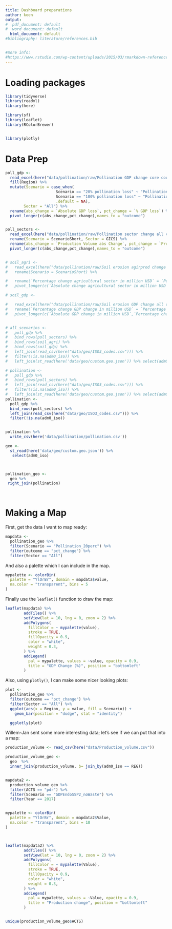 ---
title: Dashboard preparations
author: koen
output: 
#  pdf_document: default
#  word_document: default
  html_document: default
#bibliography: literature/references.bib


#more info:
#https://www.rstudio.com/wp-content/uploads/2015/03/rmarkdown-reference.pdf
---


# Loading packages

```{r eval=TRUE, include = TRUE, echo=TRUE, warning=TRUE, error=TRUE, message=FALSE}

library(tidyverse)
library(readxl)
library(here)

library(sf)
library(leaflet)
library(RColorBrewer)


library(plotly) 

```

# Data Prep

```{r eval=TRUE, include = TRUE, echo=TRUE, warning=TRUE, error=TRUE, message=FALSE}






poll_gdp <- 
  read_excel(here("data/pollination/raw/Pollination GDP change core countries with USA.xlsx"))   %>%
  fill(Region) %>%
  mutate(Scenario = case_when(
                      Scenario == "20% pollination loss" ~ "Pollination_20perc",
                      Scenario == "100% pollination loss" ~ "Pollination_100pc",
                      .default = NA),
        Sector = "All") %>%
  rename(abs_change = `Absolute GDP loss`, pct_change = `% GDP loss`) %>%
  pivot_longer(c(abs_change,pct_change),names_to = "outcome")


poll_sectors <-
  read_excel(here("data/pollination/raw/Pollination sector change all ctries.xlsx")) %>%
  rename(Scenario = ScenarioShort, Sector = GICS) %>%
  rename(abs_change = `Production Volume abs Change`, pct_change = `Production Volume % Change`) %>%
  pivot_longer(c(abs_change,pct_change),names_to = "outcome")


# soil_agri <-
#   read_excel(here("data/pollination/raw/Soil erosion agirprod change all countries.xlsx")) %>%
#   rename(Scenario = ScenarioShort) %>%

#   rename(`Percentage change agricultural sector in million USD` = `Percentage change`) %>%
#   pivot_longer(c(`Absolute change agricultural sector in million USD`,`Percentage change agricultural sector in million USD`),names_to = "outcome") 

# soil_gdp <-

#   read_excel(here("data/pollination/raw/Soil erosion GDP change all countries .xlsx"))  %>%
#   rename(`Percentage change GDP change in million USD` = `Percentage change`) %>%
#   pivot_longer(c(`Absolute GDP change in million USD`,`Percentage change GDP change in million USD`),names_to = "outcome") 


# all_scenarios <-
#   poll_gdp %>%
#   bind_rows(poll_sectors) %>%
#   bind_rows(soil_agri) %>%
#   bind_rows(soil_gdp) %>%
#   left_join(read_csv(here("data/geo/ISO3_codes.csv"))) %>%
#   filter(!is.na(adm0_iso)) %>%
#   left_join(st_read(here('data/geo/custom.geo.json')) %>% select(adm0_iso))

# pollination <-
#   poll_gdp %>%
#   bind_rows(poll_sectors) %>%
#   left_join(read_csv(here("data/geo/ISO3_codes.csv"))) %>%
#   filter(!is.na(adm0_iso)) %>%
#   left_join(st_read(here('data/geo/custom.geo.json')) %>% select(adm0_iso))  
pollination <-
  poll_gdp %>%
  bind_rows(poll_sectors) %>%
  left_join(read_csv(here("data/geo/ISO3_codes.csv"))) %>%
  filter(!is.na(adm0_iso)) 


pollination %>%
  write_csv(here('data/pollination/pollination.csv'))

geo <- 
  st_read(here('data/geo/custom.geo.json')) %>%
   select(adm0_iso) 



pollination_geo <-
  geo %>%
 right_join(pollination) 




```


# Making a Map

First, get the data I want to map ready:

```{r eval=TRUE, include = TRUE, echo=TRUE, warning=TRUE, error=TRUE, message=FALSE}

mapdata <-
  pollination_geo %>%
  filter(Scenario == "Pollination_20perc") %>%
  filter(outcome == "pct_change") %>%
  filter(Sector == "All")

```

And also a palette which I can include in the map.

```{r eval=TRUE, include = TRUE, echo=TRUE, warning=TRUE, error=TRUE, message=FALSE}

mypalette <- colorBin(
  palette = "YlOrBr", domain = mapdata$value,
  na.color = "transparent", bins = 5
)

```

Finally use the `leaflet()` function to draw the map:

```{r eval=TRUE, include = TRUE, echo=TRUE, warning=TRUE, error=TRUE, message=FALSE}

leaflet(mapdata) %>%
        addTiles() %>%
        setView(lat = 10, lng = 0, zoom = 2) %>%
        addPolygons(
          fillColor = ~ mypalette(value),
          stroke = TRUE,
          fillOpacity = 0.9,
          color = "white",
          weight = 0.3,
        ) %>%
        addLegend(
          pal = mypalette, values = ~value, opacity = 0.9,
          title = "GDP Change (%)", position = "bottomleft"
        )

```

Also, using `plotly()`, I can make some nicer looking plots:

```{r eval=TRUE, include = TRUE, echo=TRUE, warning=TRUE, error=TRUE, message=FALSE}




plot <-
  pollination_geo %>%
  filter(outcome == "pct_change") %>%
  filter(Sector == "All") %>%
  ggplot(aes(x = Region, y = value, fill = Scenario)) + 
    geom_bar(position = "dodge", stat = "identity") 

  ggplotly(plot)

```

Willem-Jan sent some more interesting data; let's see if we can put that into a map:


```{r eval=TRUE, include = TRUE, echo=TRUE, warning=TRUE, error=TRUE, message=FALSE}

production_volume <- read_csv(here("data/Production_volume.csv"))

production_volume_geo <-
  geo  %>%
  inner_join(production_volume, b= join_by(adm0_iso == REG))


mapdata2 <-
  production_volume_geo %>%
  filter(ACTS == "pdr") %>%
  filter(Scenario == "GDPEndoSSP2_noWaste") %>%
  filter(Year == 2017)


mypalette <- colorBin(
  palette = "YlOrBr", domain = mapdata2$Value,
  na.color = "transparent", bins = 10
)



leaflet(mapdata2) %>%
        addTiles() %>%
        setView(lat = 10, lng = 0, zoom = 2) %>%
        addPolygons(
          fillColor = ~ mypalette(Value),
          stroke = TRUE,
          fillOpacity = 0.9,
          color = "white",
          weight = 0.3,
        ) %>%
        addLegend(
          pal = mypalette, values = ~Value, opacity = 0.9,
          title = "Production change", position = "bottomleft"
        )


unique(production_volume_geo$ACTS)
```
